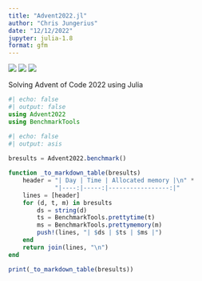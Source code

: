 ```yaml
---
title: "Advent2022.jl"
author: "Chris Jungerius"
date: "12/12/2022"
jupyter: julia-1.8
format: gfm
---
```


![](https://img.shields.io/badge/day%20📅-15-blue) ![](https://img.shields.io/badge/stars%20⭐-28-yellow) ![](https://img.shields.io/badge/days%20completed-14-red)\

Solving Advent of Code 2022 using Julia

```julia
#| echo: false
#| output: false
using Advent2022
using BenchmarkTools
```

```julia
#| echo: false
#| output: asis
 
bresults = Advent2022.benchmark()

function _to_markdown_table(bresults)
    header = "| Day | Time | Allocated memory |\n" *
             "|----:|-----:|-----------------:|"
    lines = [header]
    for (d, t, m) in bresults
        ds = string(d)
        ts = BenchmarkTools.prettytime(t)
        ms = BenchmarkTools.prettymemory(m)
        push!(lines, "| $ds | $ts | $ms |")
    end
    return join(lines, "\n")    
end

print(_to_markdown_table(bresults))
```
